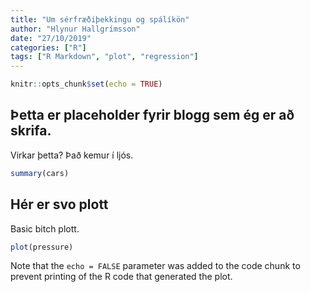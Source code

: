 ```yaml
---
title: "Um sérfræðiþekkingu og spálíkön"
author: "Hlynur Hallgrímsson"
date: "27/10/2019"
categories: ["R"]
tags: ["R Markdown", "plot", "regression"]
---
```


```r
knitr::opts_chunk$set(echo = TRUE)
```

## Þetta er placeholder fyrir blogg sem ég er að skrifa.

Virkar þetta? Það kemur í ljós.

```r
summary(cars)
```

## Hér er svo plott

Basic bitch plott. 

```r
plot(pressure)
```

Note that the `echo = FALSE` parameter was added to the code chunk to prevent printing of the R code that generated the plot.
